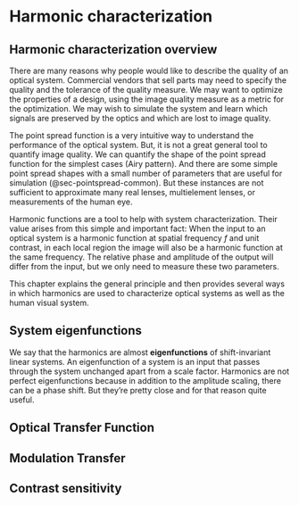# Harmonic characterization {#sec-optics-characterization}

## Harmonic characterization overview
There are many reasons why people would like to describe the quality of an optical system.  Commercial vendors that sell parts may need to specify the quality and the tolerance of the quality measure.  We may want to optimize the properties of a design, using the image quality measure as a metric for the optimization.  We may wish to simulate the system and learn which signals are preserved by the optics and which are lost to image quality.

The point spread function is a very intuitive way to understand the performance of the optical system. But, it is not a great general tool to quantify image quality. We can quantify the shape of the point spread function for the simplest cases (Airy pattern). And there are some simple point spread shapes with a small number of parameters that are useful for simulation (@sec-pointspread-common). But these instances are not sufficient to approximate many real lenses, multielement lenses, or measurements of the human eye.

Harmonic functions are a tool to help with system characterization. Their value arises from this simple and important fact:  When the input to an optical system is a harmonic function at spatial frequency $f$ and unit contrast, in each local region the image will also be a harmonic function at the same frequency.  The relative phase and amplitude of the output will differ from the input, but we only need to measure these two parameters.  

This chapter explains the general principle and then provides several ways in which harmonics are used to characterize optical systems as well as the human visual system.

## System eigenfunctions

We say that the harmonics are almost **eigenfunctions** of shift-invariant linear systems. An eigenfunction of a system is an input that passes through the system unchanged apart from a scale factor.  Harmonics are not perfect eigenfunctions because in addition to the amplitude scaling, there can be a phase shift. But they’re pretty close and for that reason quite useful.

## Optical Transfer Function {#sec-optical-transfer-function}


## Modulation Transfer {#sec-modulation-transfer-function}


## Contrast sensitivity {#sec-contrast-sensitivity-function}


